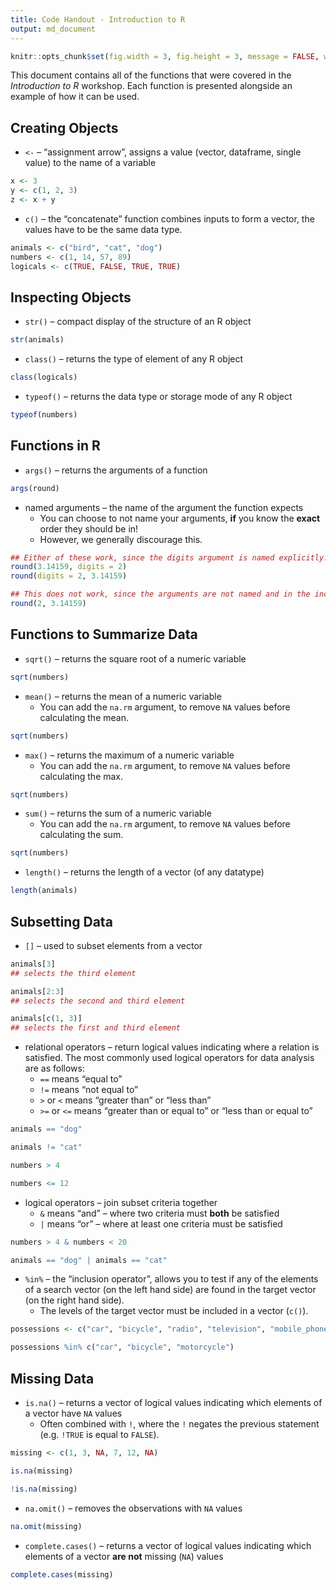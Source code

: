 ```yaml
---
title: Code Handout - Introduction to R
output: md_document
---
```


```r
knitr::opts_chunk$set(fig.width = 3, fig.height = 3, message = FALSE, warning = FALSE, eval = FALSE)
```

This document contains all of the functions that were covered in the
*Introduction to R* workshop. Each function is presented alongside an example of
how it can be used.

## Creating Objects

- `<-` -- "assignment arrow", assigns a value (vector, dataframe, single value)
  to the name of a variable

```r

x <- 3
y <- c(1, 2, 3)
z <- x + y
```

- `c()` -- the "concatenate" function combines inputs to form a vector, the
  values have to be the same data type.

```r
animals <- c("bird", "cat", "dog")
numbers <- c(1, 14, 57, 89)
logicals <- c(TRUE, FALSE, TRUE, TRUE)
```

## Inspecting Objects

- `str()` -- compact display of the structure of an R object

```r
str(animals)
```

- `class()` -- returns the type of element of any R object

```r
class(logicals)
```

- `typeof()` -- returns the data type or storage mode of any R object

```r
typeof(numbers)
```

## Functions in R

- `args()` -- returns the arguments of a function

```r
args(round)
```

- named arguments -- the name of the argument the function expects
  - You can choose to not name your arguments, **if** you know the **exact**
    order they should be in!
  - However, we generally discourage this.

```r
## Either of these work, since the digits argument is named explicitly.
round(3.14159, digits = 2)
round(digits = 2, 3.14159)

## This does not work, since the arguments are not named and in the incorrect order. 
round(2, 3.14159)
```

## Functions to Summarize Data

- `sqrt()` -- returns the square root of a numeric variable

```r
sqrt(numbers)
```

- `mean()` -- returns the mean of a numeric variable
  - You can add the `na.rm` argument, to remove `NA` values before calculating
    the mean.

```r
sqrt(numbers)
```

- `max()` -- returns the maximum of a numeric variable
  - You can add the `na.rm` argument, to remove `NA` values before calculating
    the max.

```r
sqrt(numbers)
```

- `sum()` -- returns the sum of a numeric variable
  - You can add the `na.rm` argument, to remove `NA` values before calculating
    the sum.

```r
sqrt(numbers)
```

- `length()` -- returns the length of a vector (of any datatype)

```r
length(animals)
```

## Subsetting Data

- `[]` -- used to subset elements from a vector

```r
animals[3]
## selects the third element

animals[2:3]
## selects the second and third element

animals[c(1, 3)]
## selects the first and third element
```

- relational operators -- return logical values indicating where a relation is
  satisfied. The most commonly used logical operators for data analysis are as follows:
  - `==` means "equal to"
  - `!=` means "not equal to"
  - `>` or `<` means "greater than" or "less than"
  - `>=` or `<=` means "greater than or equal to" or "less than or equal to"

```r
animals == "dog"

animals != "cat"

numbers > 4

numbers <= 12
```

- logical operators -- join subset criteria together
  - `&` means "and" -- where two criteria must **both** be satisfied
  - `|` means "or" -- where at least one criteria must be satisfied

```r
numbers > 4 & numbers < 20

animals == "dog" | animals == "cat"
```

- `%in%` -- the "inclusion operator", allows you to test if any of the elements
  of a search vector (on the left hand side) are found in the target vector (on
  the right hand side).
  - The levels of the target vector must be included in a vector (`c()`).

```r
possessions <- c("car", "bicycle", "radio", "television", "mobile_phone")

possessions %in% c("car", "bicycle", "motorcycle")
```

## Missing Data

- `is.na()` -- returns a vector of logical values indicating which elements of
  a vector have `NA` values
  - Often combined with `!`, where the `!` negates the previous statement (e.g.
    `!TRUE` is equal to `FALSE`).

```r
missing <- c(1, 3, NA, 7, 12, NA)

is.na(missing)

!is.na(missing)
```

- `na.omit()` -- removes the observations with `NA` values

```r
na.omit(missing)
```

- `complete.cases()` -- returns a vector of logical values indicating which
  elements of a vector **are not** missing (`NA`) values

```r
complete.cases(missing)
```



